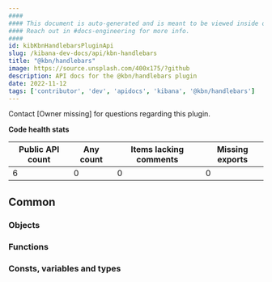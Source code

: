 ```yaml
---
####
#### This document is auto-generated and is meant to be viewed inside our experimental, new docs system.
#### Reach out in #docs-engineering for more info.
####
id: kibKbnHandlebarsPluginApi
slug: /kibana-dev-docs/api/kbn-handlebars
title: "@kbn/handlebars"
image: https://source.unsplash.com/400x175/?github
description: API docs for the @kbn/handlebars plugin
date: 2022-11-12
tags: ['contributor', 'dev', 'apidocs', 'kibana', '@kbn/handlebars']
---
```




Contact [Owner missing] for questions regarding this plugin.

**Code health stats**

| Public API count  | Any count | Items lacking comments | Missing exports |
|-------------------|-----------|------------------------|-----------------|
| 6 | 0 | 0 | 0 |

## Common

### Objects
<DocDefinitionList data={kbnHandlebarsObj.common.objects}/>

### Functions
<DocDefinitionList data={kbnHandlebarsObj.common.functions}/>

### Consts, variables and types
<DocDefinitionList data={kbnHandlebarsObj.common.misc}/>

